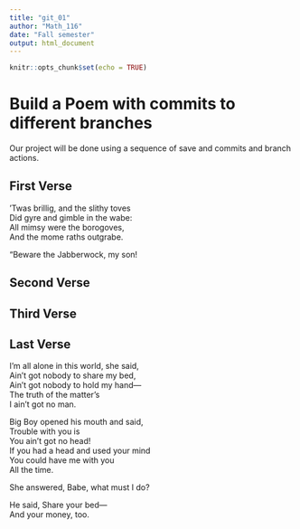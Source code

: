```yaml
---
title: "git_01"
author: "Math_116"
date: "Fall semester"
output: html_document
---
```


```r
knitr::opts_chunk$set(echo = TRUE)
```
# Build a Poem with commits to different branches
Our project will be done using a sequence of save and commits and branch actions.
<!-- Do not modify or change any text in "!--" bracketed areas such as this --- these are instructions to
you, if you change any of this the git program will notice it and compromise your git merging strategy !-->

## First Verse 
<!--Put the first five lines of a poem by Lewis Carrol in this section!-->
’Twas brillig, and the slithy toves   
      Did gyre and gimble in the wabe:   
All mimsy were the borogoves,   
      And the mome raths outgrabe.    

“Beware the Jabberwock, my son!    


## Second Verse
<!--Put the first five lines of a poem by Robert Frost here!-->

## Third Verse
<!--Put the first two verses of The Walrus and the Carpenter here!-->

## Last Verse
<!--Put a short poem of your choice 8-20 lines,here!-->
I’m all alone in this world, she said,   
Ain’t got nobody to share my bed,   
Ain’t got nobody to hold my hand—   
The truth of the matter’s   
I ain’t got no man.   

Big Boy opened his mouth and said,   
Trouble with you is   
You ain’t got no head!   
If you had a head and used your mind   
You could have me with you    
All the time.    

She answered, Babe, what must I do?    

He said, Share your bed—    
And your money, too.     